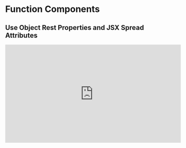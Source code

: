 
<Head>
  <title>
    Learn React | Function Components > Use Object Rest Properties and JSX
    Spread Attributes
  </title>
</Head>

# Function Components

## Use Object Rest Properties and JSX Spread Attributes

<iframe
  width="560"
  height="315"
  src="https://www.youtube.com/embed/GcxXpP0lBXo"
  frameborder="0"
  allow="autoplay; encrypted-media"
  allowfullscreen
></iframe>
<Index />
